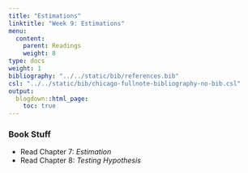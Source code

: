 ```yaml
---
title: "Estimations"
linktitle: "Week 9: Estimations"
menu:
  content:
    parent: Readings
    weight: 8
type: docs
weight: 1
bibliography: "../../static/bib/references.bib"
csl: "../../static/bib/chicago-fullnote-bibliography-no-bib.csl"
output:
  blogdown::html_page:
    toc: true
---
```


### Book Stuff

- Read Chapter 7: *Estimation*
- Read Chapter 8: *Testing Hypothesis*




